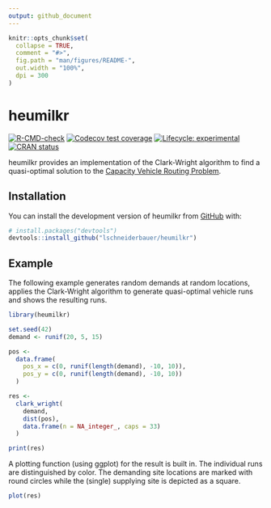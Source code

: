 ```yaml
---
output: github_document
---
```


<!-- README.md is generated from README.Rmd. Please edit that file -->

```r
knitr::opts_chunk$set(
  collapse = TRUE,
  comment = "#>",
  fig.path = "man/figures/README-",
  out.width = "100%",
  dpi = 300
)
```

# heumilkr

<!-- badges: start -->
[![R-CMD-check](https://github.com/lschneiderbauer/heumilkr/actions/workflows/R-CMD-check.yaml/badge.svg)](https://github.com/lschneiderbauer/heumilkr/actions/workflows/R-CMD-check.yaml)
[![Codecov test coverage](https://codecov.io/gh/lschneiderbauer/heumilkr/branch/master/graph/badge.svg)](https://app.codecov.io/gh/lschneiderbauer/heumilkr?branch=master)
[![Lifecycle: experimental](https://img.shields.io/badge/lifecycle-experimental-orange.svg)](https://lifecycle.r-lib.org/articles/stages.html#experimental)
[![CRAN status](https://www.r-pkg.org/badges/version/heumilkr)](https://CRAN.R-project.org/package=heumilkr)
<!-- badges: end -->

heumilkr provides an implementation of the Clark-Wright algorithm to find a quasi-optimal solution to the [Capacity Vehicle Routing Problem](https://en.wikipedia.org/wiki/Vehicle_routing_problem).


## Installation

You can install the development version of heumilkr from [GitHub](https://github.com/) with:

``` r
# install.packages("devtools")
devtools::install_github("lschneiderbauer/heumilkr")
```

## Example

The following example generates random demands at random locations, applies the Clark-Wright algorithm to generate quasi-optimal vehicle runs and shows the resulting runs.

```r
library(heumilkr)

set.seed(42)
demand <- runif(20, 5, 15)

pos <-
  data.frame(
    pos_x = c(0, runif(length(demand), -10, 10)),
    pos_y = c(0, runif(length(demand), -10, 10))
  )

res <-
  clark_wright(
    demand,
    dist(pos),
    data.frame(n = NA_integer_, caps = 33)
  )

print(res)
```

A plotting function (using ggplot) for the result is built in. The individual runs are distinguished by color. The demanding site locations are marked with round circles while the (single) supplying site is depicted as a square.

```r
plot(res)
```
